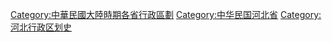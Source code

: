 [[Category:中華民國大陸時期各省行政區劃|Category:中華民國大陸時期各省行政區劃]]
[[Category:中华民国河北省|Category:中华民国河北省]]
[[Category:河北行政区划史|Category:河北行政区划史]]